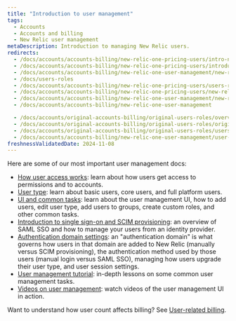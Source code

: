 ```yaml
---
title: "Introduction to user management"
tags:
  - Accounts
  - Accounts and billing
  - New Relic user management
metaDescription: Introduction to managing New Relic users.
redirects:
  - /docs/accounts/accounts-billing/new-relic-one-pricing-users/intro-new-relic-user-management
  - /docs/accounts/accounts-billing/new-relic-one-pricing-users/introduction-managing-users
  - /docs/accounts/accounts-billing/new-relic-one-user-management/new-relic-one-user-model-understand-user-structure
  - /docs/users-roles
  - /docs/accounts/accounts-billing/new-relic-one-pricing-users/users-roles
  - /docs/accounts/accounts-billing/new-relic-one-pricing-users/new-relic-one-user-model
  - /docs/accounts/accounts-billing/new-relic-one-user-management/new-relic-one-user-model
  - /docs/accounts/accounts-billing/new-relic-one-user-management

  - /docs/accounts/original-accounts-billing/original-users-roles/overview-user-models
  - /docs/accounts/original-accounts-billing/original-users-roles/original-account-structure
  - /docs/accounts/original-accounts-billing/original-users-roles/users-roles-original-user-model
  - /docs/accounts/accounts-billing/new-relic-one-user-management/user-management-ui-and-tasks
freshnessValidatedDate: 2024-11-08
---
```



Here are some of our most important user management docs:

* [How user access works](/docs/accounts/accounts-billing/new-relic-one-user-management/user-management-concepts): learn about how users get access to permissions and to accounts.
* [User type](/docs/accounts/accounts-billing/new-relic-one-user-management/user-type): learn about basic users, core users, and full platform users.
* [UI and common tasks](/docs/accounts/accounts-billing/new-relic-one-user-management/user-management-ui-and-tasks/): learn about the user management UI, how to add users, edit user type, add users to groups, create custom roles, and other common tasks.
* [Introduction to single sign-on and SCIM provisioning](/docs/accounts/accounts-billing/new-relic-one-user-management/introduction-saml-scim): an overview of SAML SSO and how to manage your users from an identity provider.
* [Authentication domain settings](/docs/accounts/accounts-billing/new-relic-one-pricing-users/configure-authentication-domains): an "authentication domain" is what governs how users in that domain are added to New Relic (manually versus SCIM provisioning), the authentication method used by those users (manual login versus SAML SSO), managing how users upgrade their user type, and user session settings.
* [User management tutorial](/docs/accounts/accounts-billing/new-relic-one-user-management/tutorial-add-new-user-groups-roles-new-relic-one-user-model): in-depth lessons on some common user management tasks.
* [Videos on user management](/docs/accounts/accounts-billing/new-relic-one-user-management/user-mgmt-videos): watch videos of the user management UI in action.

Want to understand how user count affects billing? See [User-related billing](/docs/accounts/accounts-billing/new-relic-one-pricing-users/new-relic-one-pricing-billing#user-count).

